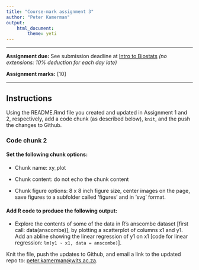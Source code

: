```yaml
---
title: "Course-mark assignment 3"
author: "Peter Kamerman"
output: 
    html_document:
        theme: yeti
---
```


****

**Assignment due:** See submission deadline at [Intro to Biostats](http://painblogr.org/biostatistics.html) _(no extensions: 10% deduction for each day late)_

**Assignment marks:** [10]

****

## Instructions

Using the README.Rmd file you created and updated in Assignment 1 and 2, respectively, add a code chunk (as described below), `knit`, and the push the changes to Github. 

### Code chunk 2

#### Set the following chunk options: 
- Chunk name: xy_plot

- Chunk content: do not echo the chunk content

- Chunk figure options: 8 x 8 inch figure size, center images on the page, save figures to a subfolder called 'figures' and in 'svg' format.

#### Add R code to produce the following output: 

- Explore the contents of some of the data in R's anscombe dataset [first call: data(anscombe)], by plotting a scatterplot of columns x1 and y1. Add an abline showing the linear regression of y1 on x1 [code for linear regression: `lm(y1 ~ x1, data = anscombe)`].

Knit the file, push the updates to Github, and email a link to the updated repo to: [peter.kamerman@wits.ac.za](mailto:peter.kamerman@wits.ac.za).
